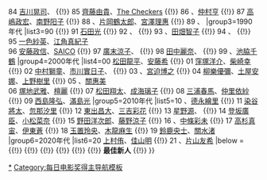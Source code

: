 {{Navbox
|name=每日電影獎最佳新人
|state=collapsed
|title=[[每日電影獎|{{white|每日電影獎}}]]最佳新人
|basestyle=background-color:#144159;color:white;

|group1=1940年代
|list1=47 {{link-ja|若山節子|若山セツ子}}
|group2=1980年代
|list2=83 [[原田知世]] {{!}} 84 [[吉川晃司]]、{{link-ja|佐倉栞|佐倉しおり}} {{!}} 85 [[齊藤由貴]]、[[The Checkers]] {{!}} 86 {{link-ja|鷲尾依沙子|鷲尾いさ子}}、[[仲村亨]] {{!}} 87 [[高嶋政宏]]、[[南野阳子]] {{!}} 88 {{link-ja|男鬪呼組|男闘呼組}}、[[片岡鶴太郎]]、[[宮澤理惠]] {{!}} 89 {{link-ja|赤井英和|赤井英和}}、{{link-ja|川原亞矢子|川原亜矢子}}
|group3=1990年代
|list3=90 {{link-ja|牧瀨里穗|牧瀬里穂}} {{!}} 91 [[石田光]] {{!}} 92 {{link-ja|大森嘉之|大森嘉之}}、{{link-ja|墨田由紀|墨田ユキ}} {{!}} 93 {{link-ja|袴田吉彦|袴田吉彦}}、[[田畑智子]] {{!}} 94 {{link-ja|野村祐人|野村祐人}}、{{link-ja|鈴木砂羽|鈴木砂羽}} {{!}} 95 [[一色紗英]]、[[江角真紀子]] <br> 96 [[安藤政信]]、[[SAICO]] {{!}} 97 [[廣末涼子]]、{{link-ja|吉川雛乃|吉川ひなの}} {{!}} 98 [[田中麗奈 (演員)|田中麗奈]]、{{link-ja|唯野未步子|唯野未歩子}} {{!}} 99 {{link-ja|忍足亞希子|忍足亜希子}}、[[池脇千鶴]]
|group4=2000年代
|list4=00 [[松田龍平]]、[[安藤希]] {{!}} 01 [[窪塚洋介]]、[[柴咲幸|柴崎幸]] {{!}} 02 [[中村獅童 (二代目)|中村獅童]]、[[市川實日子]]、{{link-ja|金守珍|金守珍}} {{!}} 03 {{link-ja|大西信滿|大西信満}}、[[宮迫博之]] {{!}} 04 [[柳樂優彌]]、[[土屋安娜]]、[[上野樹里]] {{!}} 05 {{link-ja|石田法嗣|石田法嗣}}、[[關惠美]] <br> 06 [[塚地武雅]]、[[檀麗]] {{!}} 07 [[松田翔太]]、[[成海璃子]] {{!}} 08 [[三浦春馬]]、[[仲里依紗]] {{!}} 09 [[西島隆弘]]、[[滿島光]]
|group5=2010年代
|list5=10 {{link-ja|遠藤要|遠藤要 (俳優)}}、[[德永繪里]] {{!}} 11 [[染谷将太|染谷將太]]、[[忽那汐里]] {{!}} 12 [[東出昌大]]、[[三吉彩花]] {{!}} 13 [[星野源]]、{{link-ja|濱田茲音|濱田ここね}} {{!}} 14 [[登坂廣臣]]、[[小松菜奈]] {{!}} 15 [[野田洋次郎]]、[[藤野涼子]] {{!}} 16 {{link-ja|毎熊克哉|每熊克哉}}、[[中條彩未]] {{!}} 17 [[高杉真宙]]、[[伊東蒼]] {{!}} 18 [[玉置玲央]]、[[木龍麻生]] {{!}} 19 [[鈴鹿央士]]、[[關水渚]]
|group6=2020年代
|list6=20 [[上村侑]]、[[佳山明]] {{!}} 21 {{link-ja|和田庵|和田庵}}、[[片山友希]]
|below = [[:Template:每日電影獎日本電影大獎|{{white|日本電影大獎}}]] {{!}} [[:Template:每日電影獎最佳導演|{{white|最佳導演}}]] {{!}} [[:Template:每日電影獎最佳男主角|{{white|最佳男主角}}]] {{!}} [[:Template:每日電影獎最佳女主角|{{white|最佳女主角}}]] {{!}} [[:Template:每日電影獎最佳男配角|{{white|最佳男配角}}]] {{!}} [[:Template:每日電影獎最佳女配角|{{white|最佳女配角}}]] {{!}} '''最佳新人''' {{!}} [[:Template:田中絹代獎|{{white|田中絹代獎}}]]
}}<noinclude>

[[Category:每日電影獎最佳新人得主|*]]
[[Category:每日电影奖得主导航模板]]
</noinclude>